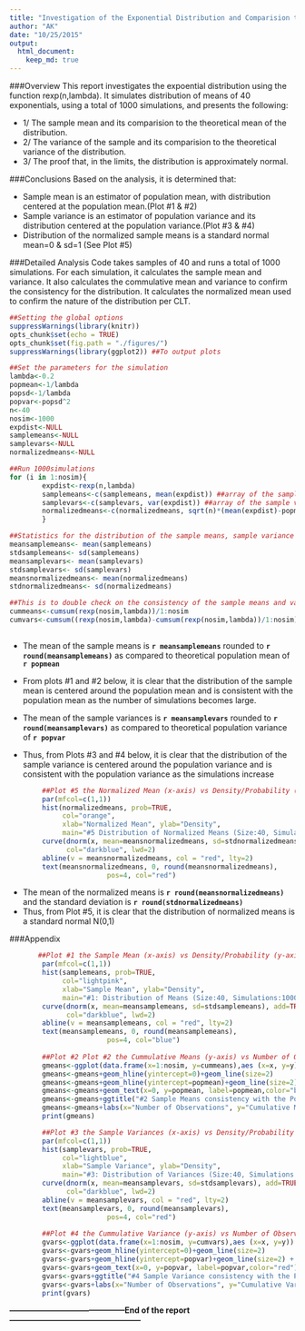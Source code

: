 ```yaml
---
title: "Investigation of the Exponential Distribution and Comparision to the Central Limit Theorem"
author: "AK"
date: "10/25/2015"
output: 
  html_document:
    keep_md: true
---
```

###Overview
This report investigates the expoential distribution using the function rexp(n,lambda). It simulates distribution of means of 40 exponentials,  using a total of 1000 simulations, and presents the following:

- 1/ The sample mean and its comparision  to the theoretical mean of the distribution.
- 2/ The variance of the sample and its comparision to the theoretical variance of the distribution.
- 3/ The proof that, in the limits, the distribution is approximately normal.

###Conclusions
Based on the analysis, it is determined that: 

- Sample mean is an estimator of population mean, with distribution centered at the population mean.(Plot #1 & #2)
- Sample variance is an estimator of population variance and its distribution centered at the population variance.(Plot #3 & #4)
- Distribution of the normalized sample means is a standard normal mean=0 & sd=1 (See Plot #5)

###Detailed Analysis
Code takes samples of 40 and runs a total of 1000 simulations. For each simulation, it calculates the sample mean and variance. It also calculates the commulative mean and variance to confirm the consistency for the distribution. It calculates the normalized mean used to confirm the nature of the distribution per CLT.

```r
##Setting the global options
suppressWarnings(library(knitr))
opts_chunk$set(echo = TRUE)
opts_chunk$set(fig.path = "./figures/")                
suppressWarnings(library(ggplot2)) ##To output plots
```

```r
##Set the parameters for the simulation
lambda<-0.2
popmean<-1/lambda
popsd<-1/lambda
popvar<-popsd^2
n<-40
nosim<-1000
expdist<-NULL
samplemeans<-NULL
samplevars<-NULL
normalizedmeans<-NULL

##Run 1000simulations
for (i in 1:nosim){   
        expdist<-rexp(n,lambda)
        samplemeans<-c(samplemeans, mean(expdist)) ##array of the sample means
        samplevars<-c(samplevars, var(expdist)) ##array of the sample variance
        normalizedmeans<-c(normalizedmeans, sqrt(n)*(mean(expdist)-popmean)/popsd) 
        }

##Statistics for the distribution of the sample means, sample variance 
meansamplemeans<- mean(samplemeans)
stdsamplemeans<- sd(samplemeans)
meansamplevars<- mean(samplevars)
stdsamplevars<- sd(samplevars)
meansnormalizedmeans<- mean(normalizedmeans)
stdnormalizedmeans<- sd(normalizedmeans)

##This is to double check on the consistency of the sample means and variance. 
cummeans<-cumsum(rexp(nosim,lambda))/1:nosim
cumvars<-cumsum((rexp(nosim,lambda)-cumsum(rexp(nosim,lambda))/1:nosim)^2)/1:nosim
                 
```
- The mean of the sample means is **`r meansamplemeans`** rounded to **`r round(meansamplemeans)`** as compared to theoretical population mean of **`r popmean`**
- From plots #1 and #2 below, it is clear that the distribution of the sample mean is centered around the population mean and is consistent with the population mean as the number of simulations becomes large.

- The mean of the sample variances is **`r meansamplevars`** rounded to **`r round(meansamplevars)`**  as compared to theoretical population variance of **`r popvar`**
- Thus, from Plots #3 and #4 below, it is clear that the distribution of the sample variance is centered around the population variance and is consistent with the population variance as the simulations increase

```r
        ##Plot #5 the Normalized Mean (x-axis) vs Density/Probability (y-axis)
        par(mfcol=c(1,1))    
        hist(normalizedmeans, prob=TRUE, 
             col="orange",
             xlab="Normalized Mean", ylab="Density", 
             main="#5 Distribution of Normalized Means (Size:40, Simulations:1000)")
        curve(dnorm(x, mean=meansnormalizedmeans, sd=stdnormalizedmeans), add=TRUE,
              col="darkblue", lwd=2)
        abline(v = meansnormalizedmeans, col = "red", lty=2)
        text(meansnormalizedmeans, 0, round(meansnormalizedmeans),
                        pos=4, col="red")
```

- The mean of the normalized means is **`r round(meansnormalizedmeans)`** and the standard deviation is **`r round(stdnormalizedmeans)`**
- Thus, from Plot #5, it is clear that the distribution of normalized means is a standard normal N(0,1)

###Appendix
```r
       ##Plot #1 the Sample Mean (x-axis) vs Density/Probability (y-axis)
        par(mfcol=c(1,1))    
        hist(samplemeans, prob=TRUE, 
             col="lightpink",
             xlab="Sample Mean", ylab="Density", 
             main="#1: Distribution of Means (Size:40, Simulations:1000)")
        curve(dnorm(x, mean=meansamplemeans, sd=stdsamplemeans), add=TRUE,
              col="darkblue", lwd=2)
        abline(v = meansamplemeans, col = "red", lty=2)
        text(meansamplemeans, 0, round(meansamplemeans),
                        pos=4, col="blue")
         
        ##Plot #2 Plot #2 the Cummulative Means (y-axis) vs Number of Observations
        gmeans<-ggplot(data.frame(x=1:nosim, y=cummeans),aes (x=x, y=y))
        gmeans<-gmeans+geom_hline(yintercept=0)+geom_line(size=2)
        gmeans<-gmeans+geom_hline(yintercept=popmean)+geom_line(size=2) + geom_line(color="red")
        gmeans<-gmeans+geom_text(x=0, y=popmean, label=popmean,color="blue")
        gmeans<-gmeans+ggtitle("#2 Sample Means consistency with the Population Mean")
        gmeans<-gmeans+labs(x="Number of Observations", y="Cumulative Mean")
        print(gmeans)

```

```r

        ##Plot #3 the Sample Variances (x-axis) vs Density/Probability (y-axis)
        par(mfcol=c(1,1))   
        hist(samplevars, prob=TRUE, 
             col="lightblue",
             xlab="Sample Variance", ylab="Density", 
             main="#3: Distribution of Variances (Size:40, Simulations:1000)")
        curve(dnorm(x, mean=meansamplevars, sd=stdsamplevars), add=TRUE,
              col="darkblue", lwd=2)
        abline(v = meansamplevars, col = "red", lty=2)
        text(meansamplevars, 0, round(meansamplevars),
                        pos=4, col="red")
          
        ##Plot #4 the Cummulative Variance (y-axis) vs Number of Observations
        gvars<-ggplot(data.frame(x=1:nosim, y=cumvars),aes (x=x, y=y))
        gvars<-gvars+geom_hline(yintercept=0)+geom_line(size=2)
        gvars<-gvars+geom_hline(yintercept=popvar)+geom_line(size=2) + geom_line(color="blue")
        gvars<-gvars+geom_text(x=0, y=popvar, label=popvar,color="red")
        gvars<-gvars+ggtitle("#4 Sample Variance consistency with the Population Variance")
        gvars<-gvars+labs(x="Number of Observations", y="Cumulative Variance")
        print(gvars)
```

**--------------------------------------------End of the report--------------------------------------------------**